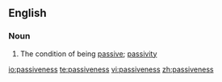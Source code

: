==English==

===Noun===
{{en-noun|-}}

# The condition of being [[passive]]; [[passivity]]

[[io:passiveness]]
[[te:passiveness]]
[[vi:passiveness]]
[[zh:passiveness]]
